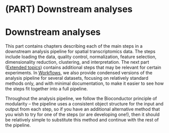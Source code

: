 # (PART) Downstream analyses {-}

# Downstream analyses {#downstream_analyses}

This part contains chapters describing each of the main steps in a downstream analysis pipeline for spatial transcriptomics data. The steps include loading the data, quality control, normalization, feature selection, dimensionality reduction, clustering, and interpretation. The next part ([Extended topics](#extended_topics)) contains additional steps that may be relevant for certain experiments. In [Workflows](#workflows), we also provide condensed versions of the analysis pipeline for several datasets, focusing on relatively standard methods only, and with minimal documentation, to make it easier to see how the steps fit together into a full pipeline.

Throughout the analysis pipeline, we follow the Bioconductor principle of modularity -- the pipeline uses a consistent object structure for the input and output from each step, so if you have an additional alternative method that you wish to try for one of the steps (or are developing one!), then it should be relatively simple to substitute this method and continue with the rest of the pipeline.

